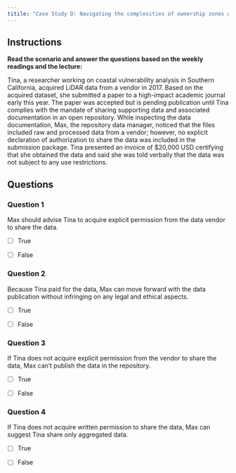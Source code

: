 ```yaml
---
titile: "Case Study D: Navigating the complexities of ownership zones with LiDAR data"
---
```


## Instructions

**Read the scenario and answer the questions based on the weekly readings and the lecture:**

Tina, a researcher working on coastal vulnerability analysis in Southern California, acquired LiDAR data from a vendor in 2017. Based on the acquired dataset, she submitted a paper to a high-impact academic journal early this year. The paper was accepted but is pending publication until Tina complies with the mandate of sharing supporting data and associated documentation in an open repository. While inspecting the data documentation, Max, the repository data manager, noticed that the files included raw and processed data from a vendor; however, no explicit declaration of authorization to share the data was included in the submission package. Tina presented an invoice of $20,000 USD certifying that she obtained the data and said she was told verbally that the data was not subject to any use restrictions.

## Questions

### Question 1

Max should advise Tina to acquire explicit permission from the data vendor to share the data.

-   [ ] True

-   [ ] False

### Question 2

Because Tina paid for the data, Max can move forward with the data publication without infringing on any legal and ethical aspects.

-   [ ] True

-   [ ] False

### Question 3

If Tina does not acquire explicit permission from the vendor to share the data, Max can't publish the data in the repository.

-   [ ] True

-   [ ] False

### Question 4

If Tina does not acquire written permission to share the data, Max can suggest Tina share only aggregated data.

-   [ ] True

-   [ ] False

